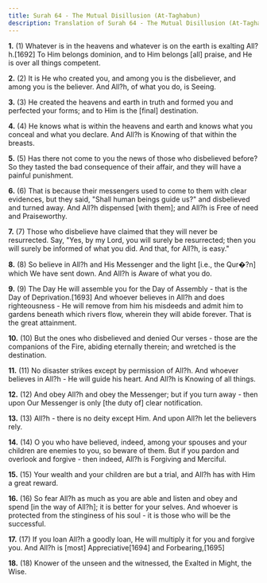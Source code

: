 ```yaml
---
title: Surah 64 - The Mutual Disillusion (At-Taghabun)
description: Translation of Surah 64 - The Mutual Disillusion (At-Taghabun)
---
```


**1.** (1) Whatever is in the heavens and whatever is on the earth is exalting All?h.[1692] To Him belongs dominion, and to Him belongs [all] praise, and He is over all things competent.

**2.** (2) It is He who created you, and among you is the disbeliever, and among you is the believer. And All?h, of what you do, is Seeing.

**3.** (3) He created the heavens and earth in truth and formed you and perfected your forms; and to Him is the [final] destination.

**4.** (4) He knows what is within the heavens and earth and knows what you conceal and what you declare. And All?h is Knowing of that within the breasts.

**5.** (5) Has there not come to you the news of those who disbelieved before? So they tasted the bad consequence of their affair, and they will have a painful punishment.

**6.** (6) That is because their messengers used to come to them with clear evidences, but they said, "Shall human beings guide us?" and disbelieved and turned away. And All?h dispensed [with them]; and All?h is Free of need and Praiseworthy.

**7.** (7) Those who disbelieve have claimed that they will never be resurrected. Say, "Yes, by my Lord, you will surely be resurrected; then you will surely be informed of what you did. And that, for All?h, is easy."

**8.** (8) So believe in All?h and His Messenger and the light [i.e., the Qur�?n] which We have sent down. And All?h is Aware of what you do.

**9.** (9) The Day He will assemble you for the Day of Assembly - that is the Day of Deprivation.[1693] And whoever believes in All?h and does righteousness - He will remove from him his misdeeds and admit him to gardens beneath which rivers flow, wherein they will abide forever. That is the great attainment.

**10.** (10) But the ones who disbelieved and denied Our verses - those are the companions of the Fire, abiding eternally therein; and wretched is the destination.

**11.** (11) No disaster strikes except by permission of All?h. And whoever believes in All?h - He will guide his heart. And All?h is Knowing of all things.

**12.** (12) And obey All?h and obey the Messenger; but if you turn away - then upon Our Messenger is only [the duty of] clear notification.

**13.** (13) All?h - there is no deity except Him. And upon All?h let the believers rely.

**14.** (14) O you who have believed, indeed, among your spouses and your children are enemies to you, so beware of them. But if you pardon and overlook and forgive - then indeed, All?h is Forgiving and Merciful.

**15.** (15) Your wealth and your children are but a trial, and All?h has with Him a great reward.

**16.** (16) So fear All?h as much as you are able and listen and obey and spend [in the way of All?h]; it is better for your selves. And whoever is protected from the stinginess of his soul - it is those who will be the successful.

**17.** (17) If you loan All?h a goodly loan, He will multiply it for you and forgive you. And All?h is [most] Appreciative[1694] and Forbearing,[1695]

**18.** (18) Knower of the unseen and the witnessed, the Exalted in Might, the Wise.

